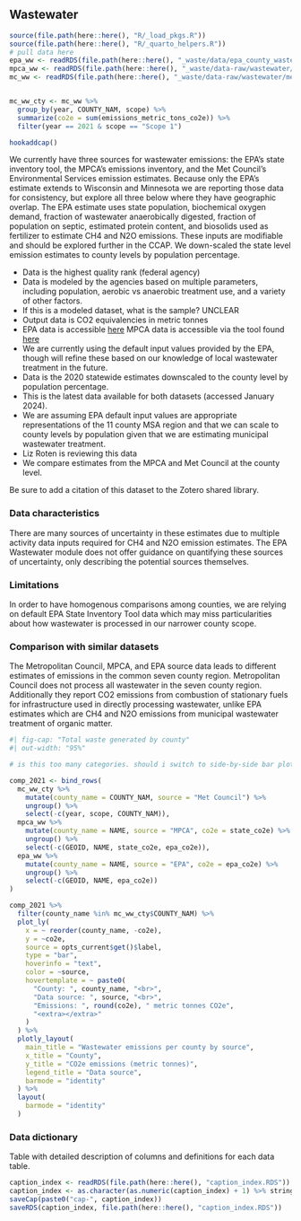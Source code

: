 ## Wastewater
```r
source(file.path(here::here(), "R/_load_pkgs.R"))
source(file.path(here::here(), "R/_quarto_helpers.R"))
# pull data here
epa_ww <- readRDS(file.path(here::here(), "_waste/data/epa_county_wastewater.RDS"))
mpca_ww <- readRDS(file.path(here::here(), "_waste/data-raw/wastewater/epa_wastewater.RDS"))
mc_ww <- readRDS(file.path(here::here(), "_waste/data-raw/wastewater/metc_wastewater.RDS"))


mc_ww_cty <- mc_ww %>%
  group_by(year, COUNTY_NAM, scope) %>%
  summarize(co2e = sum(emissions_metric_tons_co2e)) %>%
  filter(year == 2021 & scope == "Scope 1")

hookaddcap()
```

We currently have three sources for wastewater emissions: the EPA's state inventory tool, the MPCA's emissions inventory, and the Met Council's Environmental Services emission estimates. Because only the EPA's estimate extends to Wisconsin and Minnesota we are reporting those data for consistency, but explore all three below where they have geographic overlap. The EPA estimate uses state population, biochemical oxygen demand, fraction of wastewater anaerobically digested, fraction of population on septic, estimated protein content, and biosolids used as fertilizer to estimate CH4 and N2O emissions. These inputs are modifiable and should be explored further in the CCAP. We down-scaled the state level emission estimates to county levels by population percentage.

- Data is the highest quality rank (federal agency)
- Data is modeled by the agencies based on multiple parameters, including population, aerobic vs anaerobic treatment use, and a variety of other factors.
- If this is a modeled dataset, what is the sample? UNCLEAR
- Output data is CO2 equivalencies in metric tonnes
- EPA data is accessible [here](https://www.epa.gov/statelocalenergy/download-state-inventory-and-projection-tool)
  MPCA data is accessible via the tool found [here](https://public.tableau.com/app/profile/mpca.data.services/viz/GHGemissioninventory/GHGsummarystory)
- We are currently using the default input values provided by the EPA, though will refine these based on our knowledge of local wastewater treatment in the future.
- Data is the 2020 statewide estimates downscaled to the county level by population percentage.
- This is the latest data available for both datasets (accessed January 2024).
- We are assuming EPA default input values are appropriate representations of the 11 county MSA region and that we can scale to county levels by population given that we are estimating municipal wastewater treatment.
- Liz Roten is reviewing this data
- We compare estimates from the MPCA and Met Council at the county level.

Be sure to add a citation of this dataset to the Zotero shared library.

### Data characteristics

There are many sources of uncertainty in these estimates due to multiple activity data inputs required for CH4 and N2O emission estimates. The EPA Wastewater module does not offer guidance on quantifying these sources of uncertainty, only describing the potential sources themselves.

### Limitations

In order to have homogenous comparisons among counties, we are relying on default EPA State Inventory Tool data which may miss particularities about how wastewater is processed in our narrower county scope.

### Comparison with similar datasets

The Metropolitan Council, MPCA, and EPA source data leads to different estimates of emissions in the common seven county region. Metropolitan Council does not process all wastewater in the seven county region. Additionally they report CO2 emissions from combustion of stationary fuels for infrastructure used in directly processing wastewater, unlike EPA estimates which are CH4 and N2O emissions from municipal wastewater treatment of organic matter.

```r
#| fig-cap: "Total waste generated by county"
#| out-width: "95%"

# is this too many categories. should i switch to side-by-side bar plot

comp_2021 <- bind_rows(
  mc_ww_cty %>%
    mutate(county_name = COUNTY_NAM, source = "Met Council") %>%
    ungroup() %>%
    select(-c(year, scope, COUNTY_NAM)),
  mpca_ww %>%
    mutate(county_name = NAME, source = "MPCA", co2e = state_co2e) %>%
    ungroup() %>%
    select(-c(GEOID, NAME, state_co2e, epa_co2e)),
  epa_ww %>%
    mutate(county_name = NAME, source = "EPA", co2e = epa_co2e) %>%
    ungroup() %>%
    select(-c(GEOID, NAME, epa_co2e))
)

comp_2021 %>%
  filter(county_name %in% mc_ww_cty$COUNTY_NAM) %>%
  plot_ly(
    x = ~ reorder(county_name, -co2e),
    y = ~co2e,
    source = opts_current$get()$label,
    type = "bar",
    hoverinfo = "text",
    color = ~source,
    hovertemplate = ~ paste0(
      "County: ", county_name, "<br>",
      "Data source: ", source, "<br>",
      "Emissions: ", round(co2e), " metric tonnes CO2e",
      "<extra></extra>"
    )
  ) %>%
  plotly_layout(
    main_title = "Wastewater emissions per county by source",
    x_title = "County",
    y_title = "CO2e emissions (metric tonnes)",
    legend_title = "Data source",
    barmode = "identity"
  ) %>%
  layout(
    barmode = "identity"
  )
```

### Data dictionary

Table with detailed description of columns and definitions for each data table.

```r
caption_index <- readRDS(file.path(here::here(), "caption_index.RDS"))
caption_index <- as.character(as.numeric(caption_index) + 1) %>% stringr::str_pad(width = 2, side = "left", pad = "0")
saveCap(paste0("cap-", caption_index))
saveRDS(caption_index, file.path(here::here(), "caption_index.RDS"))
```
